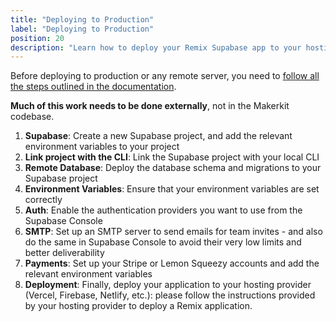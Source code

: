 ```yaml
---
title: "Deploying to Production"
label: "Deploying to Production"
position: 20
description: "Learn how to deploy your Remix Supabase app to your hosting provider."
---
```


Before deploying to production or any remote server, you need to [follow all the steps outlined in the documentation](/docs/remix-supabase/going-to-production-overview).

**Much of this work needs to be done externally**, not in the Makerkit codebase.

1. **Supabase**: Create a new Supabase project, and add the relevant environment variables to your project
2. **Link project with the CLI**: Link the Supabase project with your local CLI
3. **Remote Database**: Deploy the database schema and migrations to your Supabase project
4. **Environment Variables**: Ensure that your environment variables are set correctly
5. **Auth**: Enable the authentication providers you want to use from the Supabase Console
6. **SMTP**: Set up an SMTP server to send emails for team invites - and also do the same in Supabase Console to avoid their very low limits and better deliverability
7. **Payments**: Set up your Stripe or Lemon Squeezy accounts and add the relevant environment variables
8. **Deployment**: Finally, deploy your application to your hosting provider (Vercel, Firebase, Netlify, etc.): please follow the instructions provided by your hosting provider to deploy a Remix application.

